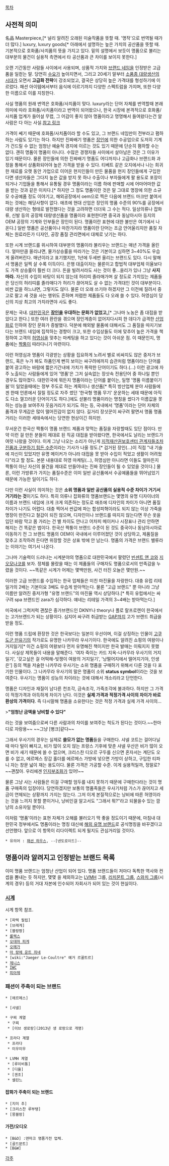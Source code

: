 [[목차]]

== 사전적 의미 ==
名品
Masterpiece,[* 널리 알려진 오래된 미술작품을 뜻할 때. '명작'으로 번역될 때가 더 많다.] luxury, luxury goods[* 아래에서 설명하는 높은 가치의 공산품을 뜻할 때. 기본적으로 호화품/사치품의 뜻을 가지고 있다. 밑의 설명에서 보듯이 명품으로 불리는 대부분의 물건이 실용적 측면에서 타 공산품과 큰 차이를 보이지 못한다.]

오랜 기간동안 사람들 사이에서 사용되며, 상품적 가치와 [[브랜드 네임]]을 인정받은 고급품을 일컫는 말. 당연히 [[수요]]가 높아지면서, 그리고 20세기 말부터 [[소품종 대량생산의 시대]]가 오면서 '''고급화 전략'''이 강조되었고, 결국은 상당히 높은 가격대를 형성하기에 이르렀다. 패션 아이템에서부터 음식에 이르기까지 다양한 스펙트럼을 가지며, 또한 다양한 이름으로 이를 지칭한다.

사실 명품의 원래 번역은 호화품/사치품이 맞다. luxury라는 단어 자체를 번역할때 본래 의미에 따라 호화품/사치품이라고 번역이 되어왔으나, 한국 시장에 본격적으로 호화품/사치품 업계가 들어설 무렵, 그 어감이 좋지 않아 명품이라고 명명해서 들여왔다는건 알 사람은 다 아는 사실.[http://media.daum.net/society/others/newsview?newsid=20130525030511372 참고 링크]

가격이 쎄기 때문에 호화품/사치품이라 할 수도 있고, 그 브랜드 네임만이 전부라고 폄하하는 사람도 있기는 하다. 하지만 진짜배기 명품은 [[장인]]에 의한 수공업으로 도저히 기계가 건드릴 수 없는 엄청난 예술적 경지에 이르는 것도 있기 때문에 단순히 폄하할 수는 없다. 괜히 명품이 명품이 아니다. 수많은 경쟁자들 사이에서 살아남은 것은 그 이유가 있기 때문이다. 물론 장인들에 의한 진짜배기 명품도 어디까지나 고급화나 브랜드화 과정을 통해서 상품화되어야 높은 가격을 받을 수 있다. 티베트 같은 오지에서나 나는 희귀한 재료를 오랫 동안 가업으로 이어온 현지인들이 만든 물품을 현지 장인들에게 구입한다면 생산자들은 그다지 높은 값을 받지 못 하나 수출이나 부자들에게 팔 용도로 포장이 되거나 기업들을 통해서 유통될 경우 명품이라는 이름 하에 판매할 시에 어마어마한 값을 받는 것과 같은 이치다.[* 하지만 그 정도 명품이란 것은 말 그대로 명장에 의한 소규모 수공예품 정도 이야기고, 해외공장에서 oem으로 찍은 다음에 브랜드 마크만 붙여서 파는 것에는 해당사항이 없다. 애초에 현대 산업은 장인의 명품 수준의 90%를 공장에서 대량 생산하는 형태로 발전했다는 것을 고려하면 더더욱 그 수는 적다. 일상의류나 잡화류, 신발 등의 공장제 대량생산품을 명품이라 표현한다면 중국과 동남아시아 등지의 OEM 공장의 기계와 인부들은 장인이 된다. 명품이란 표현에 대한 불만은 여기에서 나온다.] 일반 명품은 공산품이나 마찬가지라 명품이란 단어는 조금 안어울리지만 품질 자체는 원료라든가 디자인, 공장 품질 관리면에서 대체로 낫기는 하다.

또한 시계 브랜드를 위시하여 대부분의 명품이라 불리우는 브랜드는 매년 가격을 올린다. 얼마만큼 올리냐면, 물가상승률을 따라가는 것은 기본이고 심하면 3~40%도 우습게 올려버린다. 매년이라고 표기했지만, 1년에 두세번 올리는 브랜드도 있다. 다시 말해서 명품은 일찍 살 수록 이득이다. 은행 대출이자는 물론이고 합법적 대부업체 이율보다도 가격 상승률이 훨씬 더 크다. 돈을 빌려서라도 사는 것이 좋...을리가 있나 그냥 '''사지 마라.''' 자신의 수입이 바탕이 되지 않는데 허리띠 졸라매가며 살 정도로 가치있는 제품들은 당신의 허리띠를 졸라매다가 허리가 끊어져도 살 수 없는 가격대인 것이 대부분이다. 비싼 값을 하느냐면, 그렇지도 않다. 물론 더 오래 쓰기야 하겠지만 그 이전에 질려서 중고로 팔고 새 것을 사는 행위도 흔하며 저렴한 제품들도 다 오래 쓸 수 있다. 허영심이 당신의 지상 최고의 가치라면야 사도 좋다.

문제는 국내. [[대한민국]]은 '''[[장인]]을 우대하는 문화가 없었고,'''[* 그나마 노농은 좀 대접을 받았다고 한다.] 또한 여러 환란을 겪으며 장인계층이 없어지다시피 한 데다가 급격한 [[산업화]]로 인하여 장인 문화가 증발했다. 덕분에 해외발 물품에 대해서도 그 품질을 따지기보다는 브랜드 네임에 집착하는 경향이 크고, 또한 수입상들도 이에 맞추어 높은 가격을 책정하여 고객의 [[허영심]]을 맞추는 마케팅을 하고 있다는 것이 아쉬운 점. 이 때문인지, 명품에는 [[짝퉁]]이 따라다니기 마련이다.

이런 허영심과 명품이 각광받는 상황을 집요하게 노려서 별로 비싸지도 않은 중저가 브랜드, 혹은 누가 봐도 하품인게 뻔히 보이는 싸구려에까지 습관처럼 명품이라는 단어를 붙여 광고하는 바람에 짧은기간내에 가치가 폭락한 단어이기도 하다.(...) 이런 광고에 자주 노출되는 사람들에게 있어 '명품'은 그저 실속없는 장삿속 전용단어 중 하나일 뿐인 경우도 많아졌다. 대한민국에 뭐든지 명품이라는 단어를 붙이는, 일명 '명품 이름붙이기 붐'이 일었을때에는 정부 주도로 하는 계획이나 생산품[* 특히 방산업체 분야 사람들에겐 한때 언론에서 질릴 정도로 자주 썼던 '한국형 명품 무기' 운운하는 세태 때문에 아직도 다소 껄끄러운 단어이기도 하다.]에도 섣불리 명품이라는 명칭을 썼다가 이름값을 못하는 성능을 보여주자 웃음거리가 되기도 하는 등, 국내에서 '명품'이라는 단어 자체의 품격과 무게감은 많이 떨어진감이 없지 않다. 길거리 장삿꾼이 싸구려 팔면서 명품 명품 거리는 이러한 세태속에서는 당연한 현상이긴 하지만.

무서운건 한국산 짝퉁이 명품 브랜드 제품과 맞먹는 품질을 자랑할때도 있단 점이다. 만약 이런 걸 만든 분들이 제대로 된 직공 대접을 받아왔다면, 한국에서도 날리는 브랜드가 여럿 나왔을 것이다. 이게 그냥 나오는 소리가 아닌게 [http://www.hani.co.kr/arti/society/society_general/501581.html 지적재산권보호센터 관계자들조차 진품과 구분하기 힘든 수준]이라는 기사가 나올 정도.[* 검거된 장인(…)이 직접 "내 기술에 자신이 있었지만 유명 메이커가 아니라 대접을 못 받아 수입이 적었고 생활이 어려웠다"라고 할 정도. 본문 내용대로 허영 마케팅(…), 허영심만 아니라면 이들도 얼마든지 짝퉁이 아닌 자신의 물건을 제대로 만들어내는 진짜 장인들이 될 수 있었을 것이다.] 물론, 이런 가방류가 가지는 품질수준은 이미 일반 공산품에서 수공예품들을 뛰어넘었기 때문에 가능한 일이기도 하다.

다만 이런 사실이 의미하는 것은 '''소위 명품과 일반 공산품의 실용적 수준 차이가 거기서 거기라는 것'''이기도 하다. 특히 의류나 잡화류의 명품브랜드는 몇명의 유명 디자이너의 이름과 브랜드 네임에 크게 크게 의존하는 정도로 애초에 디자인의 차이가 아니면 품질 차이가 나기도 어렵다. 대충 찍어서 싼값에 파는 합성피혁이라도 되지 않는 이상 가죽을 명장이 만진다고 철갑이 되진 않으며, 디자인이나 브랜드를 따지지 않는다면 무슨 옷을 입던 바람 막고 몸 가리는 건 별 차이도 안나고 어차피 메이커나 시장표나 관리 안하면 해지는 건 똑같은 법이다. 한국산 짝퉁이 브랜드 수준이 된 것도 중국이나 동남아시아로 이동하기 전 그 브랜드 명품의 OEM이 국내에서 이루어졌던 것이 상당하고, 제품질을 맞추고 조작하려 든다면 위장할 것은 상표 밖에 안 남는다. 명품의 가격은 브랜드 밸류라는 이야기는 여기서 나온다.

그나마 기술력이 드러나는 시계분야의 명품으로 대한민국에서 팔렸던 [[빈센트 앤 코]]와 [[지오모나코]]를 보자. 정체를 몰랐을 때는 이 제품들의 구매자도 명품으로서의 만족감을 누렸을 것이다. ~~똑같은 시계가 어제는 몇백만원, 사건 터진 오늘은 몇만원.~~

이러한 고급 브랜드를 수입하는 한국 업체들은 미친 마진율을 자랑한다. 대충 유럽 리테일가의 2배는 기본이요 3배도 우습게 받아먹는다. 물론 "고급 브랜드" 뿐 아니라 그냥 이름만 알려진 중저가형 "유명 브랜드"의 마진율 역시 상당하다.[* 특히 유럽에서는 싸구려 spa 브랜드인 zara가 심각하다. 얘네는 리테일 가격의 3~4배는 받아먹는다.]

미국에서 그럭저럭 괜찮은 중가브랜드인 DKNY나 theory나 폴로 랄프로렌이 한국에서는 고가브랜드가 되는 상황이다. 심지어 싸구려 취급받는 [[GAP]]까지 고가 브랜드 취급을 받을 정도.

이런 명품 드립에 환장한 것은 한국보다는 일본이 우선이며, 이걸 상징하는 인물이 [[고쿠도군 만유기]]의 작가로도 유명한 나카무라 우사기이다. 한국에도 알려진 쇼핑의 여왕이나 거지일기[* 이건 쇼핑의 여왕보다 먼저 유명해진 책이지만 한국 발매는 이뤄지지 못했다. 사실상 제목들이 내용을 말해준다. '여자 죽이는 카드 지옥-나카무라 우사기의 거지일기', '갖고싶은 걸 어떡해-빚쟁이 여왕의 거지일기', '낭떨어지에서 떨어지기야, 인생은'] 등의 책을 저술한 나카무라 우사기는 소위 명품을 구매하기 위해서 다른 것을 다 포기한 인물이다. 그 나카무라 우사기의 말은 명품이 소위 '''status symbol'''이라는 것을 보여준다. 우사기는 명품이 성능의 차이라는 것에 대해서 개소리라고 단언한다. 

명품은 디자인과 재질이 남다른 천조각, 금속조각, 가죽조각에 불과하다. 하지만 그 가격이 적정가격과 아득하게 차이가 난다. 이것은 '''실제 가격과 적정가격 사이의 차이가 바로 환상의 가격이다'''. 즉 다시말해 명품을 소유한다는 것은 적정 가격과 실제 가격 사이의...

>'''"엄청난 금액을 낭비할 수 있다"'''

라는 것을 보여줌으로써 다른 사람과의 차이를 보여주는 척도가 된다는 것이다.~~한마디로 자랑용~~ ~~그냥 [병크]같다~~

그래서 우사기의 경우는 실제로 '''쓸모가 없는 명품'''들을 구매한다. 샤넬 코트는 걸어다닐 때 마다 털이 빠지고, 비가 많이 오지 않는 프랑스 기후에 맞춘 샤넬 우산은 비가 많이 오면 비가 새기 때문에 쓸 수 없으며, 크리스찬 디오르 구두를 신으면 혼자서는 계단도 오를 수 없고, 에르메스 장갑 홀더를 에르메스 가방에 넣으면 가방이 상하고, 구입한 티파니 자는 창문 넓이 재는 용도이다. 물론 가격은 가공할 수준. 이게 실용적일까, 정말로?~~괜찮아. 우리에겐 [[인지부조화]]가 있어!~~

물론 그냥 사는 사람들은 이걸 구매할 엄두를 내지 못하기 때문에 구매한다라는 것이 명품 구매족의 입장이다. 당연하겠지만 보통의 명품족들은 우사기처럼 가스가 끊어지고 세금이 연체되는 상황까지 가지는 않는다. 그저 이게 본질적으로는 낭비에 따른 허영이라는 것을 느끼지 못할 뿐이거나, 낭비인걸 알고서도 "그래서 뭐?"라고 되물을수 있는 깜냥의 소유자일 뿐이다.

이처럼 '명품'이라는 표현 자체가 오해를 불러오기 딱 좋을 정도이기 때문에, 마침내 대한민국 정부에서도 명품이라는 명칭 대신에 [http://www.munhwa.com/news/view.html?no=2012121701030124152002 해외 유명 브랜드]로 공식명칭을 바꾸겠다고 선언했다. 앞으로 이 항목이 리다이렉트 되게 될지도 관심거리일 것이다.

 * 유의어 : [[패션 하우스]], --[넨도로이드]--

== 명품이라 알려지고 인정받는 브랜드 목록 ==
이미 명품 브랜드는 엄청난 산업이 되어 있다. 명품 브랜드들이 저마다 독특한 역사와 컨셉을 뽐내는 듯 하지만, 몇몇 을 제외하고는 [[LVMH]] 그룹, [[리치몬트 그룹]], [[스와치 그룹]](시계의 경우) 등의 거대 자본에 인수되어 자회사가 되어 있는 것이 현실이다.

=== [[시계]] ===
시계 항목 참조.
 * [파텍 필립]
 * [브레게]
 * [블랑팡]
 * [[롤렉스]]
 * [[오데마 피게]]
 * [[오메가]]
 * [[아 랑에 운트 죄네]]
 * [wiki:"Jaeger Le-Coultre" 예거 르꿀트르]
 * [[제니스]]
 * [[IWC]]
 * [[피아제]]

=== 패션이 주축이 되는 브랜드 ===
 * [에르메스]

 * [샤넬]

 * 구찌 계열
  * 구찌
  * [이브 생로랑](2013년 생 로랑으로 개명)

 * 프라다 계열
  * 프라다
  * 미우미우

 * LVMH 계열
  * [루이비통]
  * [디올]
  * [겐조]
  * 셀린느

==== 잡화가 주축이 되는 브랜드 ====
 * [지미 추]
 * [크리스찬 루부탱]
 * [몽블랑]

==== 가전/오디오 ====
 * [B&O] :덴마크 명품가전 업체. 
 * [골드문트] 
 * [B&W]


[[각주]]
